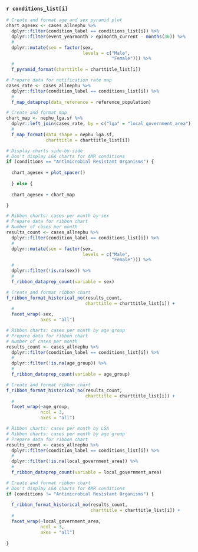 
### `r conditions_list[i]`

```r
# Create and format age and sex pyramid plot
chart_agesex <- cases_allnephu %>%
  dplyr::filter(condition_label == conditions_list[i]) %>%
  dplyr::filter(event_yearmonth > epimonth_current - months(36)) %>% 
  #
  dplyr::mutate(sex = factor(sex,
                             levels = c("Male",
                                        "Female"))) %>% 
  #
  f_pyramid_format(charttitle = charttitle_list[i])
```


```r
# Prepare data for notification rate map
cases_rate <- cases_allnephu %>%
  dplyr::filter(condition_label == conditions_list[i]) %>%
  #
  f_map_dataprep(data_reference = reference_population)
```


```r
# Create and format map
chart_map <- nephu_lga.sf %>%
  dplyr::left_join(cases_rate, by = c("lga" = "local_government_area")) %>% 
  #
  f_map_format(data_shape = nephu_lga.sf,
               charttitle = charttitle_list[i])
```


```r
# Display charts side-by-side
# Don't display LGA charts for AMR conditions
if (conditions == "Antimicrobial Resistant Organisms") {
  
  chart_agesex + plot_spacer() 
  
  } else {
    
  chart_agesex + chart_map

}
```


```r
# Ribbon charts: cases per month by sex
# Prepare data for ribbon chart
# Number of cases per month
results_count <- cases_allnephu %>%
  dplyr::filter(condition_label == conditions_list[i]) %>%
  #
  dplyr::mutate(sex = factor(sex,
                             levels = c("Male",
                                        "Female"))) %>%
  #
  dplyr::filter(!is.na(sex)) %>%
  #
  f_ribbon_dataprep_count(variable = sex)

# Create and format ribbon chart
f_ribbon_format_historical_no(results_count,
                              charttitle = charttitle_list[i]) +
  #
  facet_wrap(~sex,
             axes = "all")
```


```r
# Ribbon charts: cases per month by age group
# Prepare data for ribbon chart
# Number of cases per month
results_count <- cases_allnephu %>%
  dplyr::filter(condition_label == conditions_list[i]) %>%
  #
  dplyr::filter(!is.na(age_group)) %>%
  #
  f_ribbon_dataprep_count(variable = age_group)

# Create and format ribbon chart
f_ribbon_format_historical_no(results_count,
                              charttitle = charttitle_list[i]) +
  #
  facet_wrap(~age_group,
             ncol = 3,
             axes = "all")
```


```r
# Ribbon charts: cases per month by LGA
# Ribbon charts: cases per month by age group
# Prepare data for ribbon chart
results_count <- cases_allnephu %>%
  dplyr::filter(condition_label == conditions_list[i]) %>%
  #
  dplyr::filter(!is.na(local_government_area)) %>%
  #
  f_ribbon_dataprep_count(variable = local_government_area)

# Create and format ribbon chart
# Don't display LGA charts for AMR conditions
if (conditions != "Antimicrobial Resistant Organisms") {
  
  f_ribbon_format_historical_no(results_count,
                                charttitle = charttitle_list[i]) +
  #
  facet_wrap(~local_government_area,
             ncol = 3,
             axes = "all")
 
}
```

